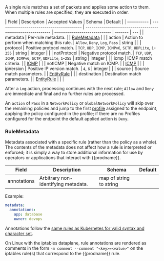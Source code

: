A single rule matches a set of packets and applies some action to them. When multiple rules are specified, they
are executed in order.

| Field       | Description                                | Accepted Values                                              | Schema                        | Default |
| ----------- | ------------------------------------------ | ------------------------------------------------------------ | ----------------------------- | ------- | --- |
| metadata    | Per-rule metadata.                         |                                                              | [RuleMetadata](#rulemetadata) |         |
| action      | Action to perform when matching this rule. | `Allow`, `Deny`, `Log`, `Pass`                               | string                        |         |
| protocol    | Positive protocol match.                   | `TCP`, `UDP`, `ICMP`, `ICMPv6`, `SCTP`, `UDPLite`, `1`-`255` | string \| integer             |         |
| notProtocol | Negative protocol match.                   | `TCP`, `UDP`, `ICMP`, `ICMPv6`, `SCTP`, `UDPLite`, `1`-`255` | string \| integer             |         |
| icmp        | ICMP match criteria.                       |                                                              | [ICMP](#icmp)                 |         |
| notICMP     | Negative match on ICMP.                    |                                                              | [ICMP](#icmp)                 |         |
| ipVersion   | Positive IP version match.                 | `4`, `6`                                                     | integer                       |         |
| source      | Source match parameters.                   |                                                              | [EntityRule](#entityrule)     |         |
| destination | Destination match parameters.              |                                                              | [EntityRule](#entityrule)     |         |     |

After a `Log` action, processing continues with the next rule; `Allow` and `Deny` are immediate
and final and no further rules are processed.

An `action` of `Pass` in a `NetworkPolicy` or `GlobalNetworkPolicy` will skip over the remaining policies and jump to the
first [profile](/reference/resources/profile) assigned to the endpoint, applying the policy configured in the
profile; if there are no Profiles configured for the endpoint the default applied action is `Deny`.

### RuleMetadata

Metadata associated with a specific rule (rather than the policy as a whole). The contents of the metadata does not affect how a rule is interpreted or enforced; it is
simply a way to store additional information for use by operators or applications that interact with {{prodname}}.

| Field       | Description                         | Schema                  | Default |
| ----------- | ----------------------------------- | ----------------------- | ------- |
| annotations | Arbitrary non-identifying metadata. | map of string to string |         |

Example:

```yaml
metadata:
  annotations:
    app: database
    owner: devops
```

Annotations follow the
[same rules as Kubernetes for valid syntax and character set](https://kubernetes.io/docs/concepts/overview/working-with-objects/annotations/#syntax-and-character-set).

On Linux with the iptables dataplane, rule annotations are rendered as comments in the form `-m comment --comment "<key>=<value>"` on the iptables rule(s) that correspond
to the {{prodname}} rule.
